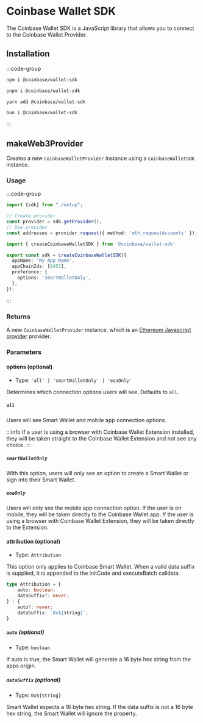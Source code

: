 # Coinbase Wallet SDK

The Coinbase Wallet SDK is a JavaScript library that allows you to connect to the Coinbase Wallet Provider.

## Installation

:::code-group

```bash [npm]
npm i @coinbase/wallet-sdk
```

```bash [pnpm]
pnpm i @coinbase/wallet-sdk
```

```bash [yarn]
yarn add @coinbase/wallet-sdk
```

```bash [bun]
bun i @coinbase/wallet-sdk
```

:::

## makeWeb3Provider

Creates a new `CoinbaseWalletProvider` instance using a `CoinbaseWalletSDK` instance.

### Usage

:::code-group

```ts twoslash [provider.ts]
import {sdk} from "./setup";

// Create provider
const provider = sdk.getProvider();
// Use provider
const addresses = provider.request({ method: 'eth_requestAccounts' });
```

```ts twoslash [setup.ts] filename="setup.ts"
import { createCoinbaseWalletSDK } from '@coinbase/wallet-sdk'

export const sdk = createCoinbaseWalletSDK({
  appName: 'My App Name',
  appChainIds: [8453],
  preference: {
    options: 'smartWalletOnly',
  },
});
```

:::

### Returns

A new `CoinbaseWalletProvider` instance, which is an [Ethereum Javascript provider](https://eips.ethereum.org/EIPS/eip-1193) provider.

### Parameters

#### options (optional)

- Type: `'all' | 'smartWalletOnly' | 'eoaOnly'`

Determines which connection options users will see. Defaults to `all`.

##### `all`

Users will see Smart Wallet and mobile app connection options.

:::info
If a user is using a browser with Coinbase Wallet Extension installed, they will be taken straight to the
Coinbase Wallet Extension and not see any choice.
:::

##### `smartWalletOnly`

With this option, users will only see an option to create a Smart Wallet or sign into their Smart Wallet.

##### `eoaOnly`

Users will only see the mobile app connection option. If the user is on mobile, they will be taken directly
to the Coinbase Wallet app. If the user is using a browser with Coinbase Wallet Extension, they will be taken
directly to the Extension.

#### attribution (optional)

- Type: `Attribution`

This option only applies to Coinbase Smart Wallet. When a valid data suffix is supplied, it is appended to the initCode and executeBatch calldata.

```ts twoslash
type Attribution = {
    auto: boolean;
    dataSuffix?: never;
} | {
    auto?: never;
    dataSuffix: `0x${string}`;
}
```

##### `auto` (optional)

- Type: `boolean`

If auto is true, the Smart Wallet will generate a 16 byte hex string from the apps origin.

##### `dataSuffix` (optional)

- Type: `0x${string}`

Smart Wallet expects a 16 byte hex string. If the data suffix is not a 16 byte hex string, the Smart Wallet will ignore the property.
